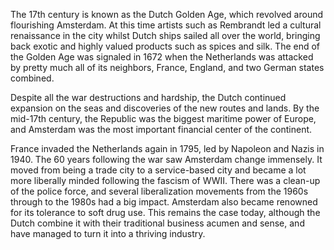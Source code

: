 The 17th century is known as the Dutch Golden Age, which revolved around flourishing Amsterdam. At this time artists such as Rembrandt led a cultural renaissance in the city whilst Dutch ships sailed all over the world, bringing back exotic and highly valued products such as spices and silk. The end of the Golden Age was signaled in 1672 when the Netherlands was attacked by pretty much all of its neighbors, France, England, and two German states combined.

Despite all the war destructions and hardship, the Dutch continued expansion on the seas and discoveries of the new routes and lands. By the mid-17th century, the Republic was the biggest maritime power of Europe, and Amsterdam was the most important financial center of the continent.

France invaded the Netherlands again in 1795, led by Napoleon and Nazis in 1940. The 60 years following the war saw Amsterdam change immensely. It moved from being a trade city to a service-based city and became a lot more liberally minded following the fascism of WWII. There was a clean-up of the police force, and several liberalization movements from the 1960s through to the 1980s had a big impact. Amsterdam also became renowned for its tolerance to soft drug use. This remains the case today, although the Dutch combine it with their traditional business acumen and sense, and have managed to turn it into a thriving industry.
